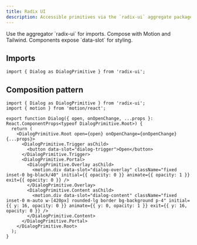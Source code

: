 ```yaml
---
title: Radix UI
description: Accessible primitives via the `radix-ui` aggregate package.
---
```


<Callout>
  Use the aggregator `radix-ui` for imports. Compose with Motion and Tailwind. Components expose `data-slot` for styling.
</Callout>

## Imports

```tsx
import { Dialog as DialogPrimitive } from 'radix-ui';
```

## Composition pattern

```tsx
import { Dialog as DialogPrimitive } from 'radix-ui';
import { motion } from 'motion/react';

export function Dialog({ open, onOpenChange, ...props }: React.ComponentProps<typeof DialogPrimitive.Root>) {
  return (
    <DialogPrimitive.Root open={open} onOpenChange={onOpenChange} {...props}>
      <DialogPrimitive.Trigger asChild>
        <button data-slot="dialog-trigger">Open</button>
      </DialogPrimitive.Trigger>
      <DialogPrimitive.Portal>
        <DialogPrimitive.Overlay asChild>
          <motion.div data-slot="dialog-overlay" className="fixed inset-0 bg-black/40" initial={{ opacity: 0 }} animate={{ opacity: 1 }} exit={{ opacity: 0 }} />
        </DialogPrimitive.Overlay>
        <DialogPrimitive.Content asChild>
          <motion.div data-slot="dialog-content" className="fixed inset-0 m-auto w-[420px] rounded-lg border bg-background p-4" initial={{ y: 16, opacity: 0 }} animate={{ y: 0, opacity: 1 }} exit={{ y: 16, opacity: 0 }} />
        </DialogPrimitive.Content>
      </DialogPrimitive.Portal>
    </DialogPrimitive.Root>
  );
}
```

